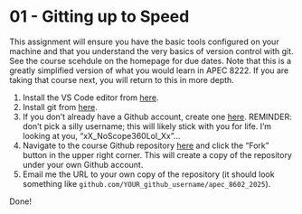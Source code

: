 # 01 - Gitting up to Speed

This assignment will ensure you have the basic tools configured on your machine and that you understand the very basics of version control with git. See the course scehdule on the homepage for due dates. Note that this is a greatly simplified version of what you would learn in APEC 8222. If you are taking that course next, you will return to this in more depth.

1. Install the VS Code editor from [here](https://code.visualstudio.com/).
2. Install git from [here](https://git-scm.com/downloads).
3. If you don't already have a Github account, create one [here](https://github.com). REMINDER: don't pick a silly username; this will likely stick with you for life. I'm looking at you, "xX_NoScope360Lol_Xx"...
4. Navigate to the course Github repository [here](https://github.com/jandrewjohnson/apec_8602_2025) and click the "Fork" button in the upper right corner. This will create a copy of the repository under your own Github account.
5. Email me the URL to your own copy of the repository (it should look something like `github.com/YOUR_github_username/apec_8602_2025`).

Done!